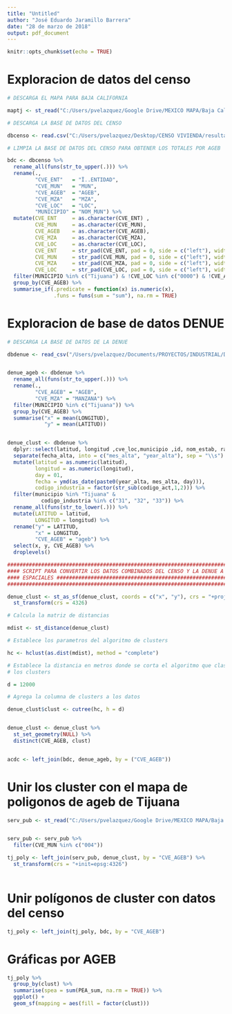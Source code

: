 ```yaml
---
title: "Untitled"
author: "José Eduardo Jaramillo Barrera"
date: "28 de marzo de 2018"
output: pdf_document
---
```


```r
knitr::opts_chunk$set(echo = TRUE)
```

# Exploracion de datos del censo


```r

# DESCARGA EL MAPA PARA BAJA CALIFORNIA

maptj <- st_read("C:/Users/pvelazquez/Google Drive/MEXICO MAPA/Baja California/conjunto de datos/02a.shp")

# DESCARGA LA BASE DE DATOS DEL CENSO

dbcenso <- read.csv("C:/Users/pvelazquez/Desktop/CENSO VIVIENDA/resultados_ageb_urbana_02_cpv2010/conjunto_de_datos/resultados_ageb_urbana_02_cpv2010.csv", na.strings = c("*"), stringsAsFactors = FALSE)

# LIMPIA LA BASE DE DATOS DEL CENSO PARA OBTENER LOS TOTALES POR AGEB

bdc <- dbcenso %>%
  rename_all(funs(str_to_upper(.))) %>%
  rename(., 
         "CVE_ENT"   = "Ï..ENTIDAD",
         "CVE_MUN"   = "MUN",
         "CVE_AGEB"  = "AGEB",
         "CVE_MZA"   = "MZA",
         "CVE_LOC"   = "LOC",
         "MUNICIPIO" = "NOM_MUN") %>%
  mutate(CVE_ENT     = as.character(CVE_ENT) ,
         CVE_MUN     = as.character(CVE_MUN),
         CVE_AGEB    = as.character(CVE_AGEB),
         CVE_MZA     = as.character(CVE_MZA),
         CVE_LOC     = as.character(CVE_LOC),
         CVE_ENT     = str_pad(CVE_ENT, pad = 0, side = c("left"), width = 2),
         CVE_MUN     = str_pad(CVE_MUN, pad = 0, side = c("left"), width = 3),
         CVE_MZA     = str_pad(CVE_MZA, pad = 0, side = c("left"), width = 3),
         CVE_LOC     = str_pad(CVE_LOC, pad = 0, side = c("left"), width = 4)) %>%
  filter(MUNICIPIO %in% c("Tijuana") & !CVE_LOC %in% c("0000") & !CVE_AGEB %in% c("0000") & !CVE_MZA %in% c("000")) %>%
  group_by(CVE_AGEB) %>%
  summarise_if(.predicate = function(x) is.numeric(x),
               .funs = funs(sum = "sum"), na.rm = TRUE)

```

# Exploracion de base de datos DENUE


```r
# DESCARGA LA BASE DE DATOS DE LA DENUE

dbdenue <- read_csv("/Users/pvelazquez/Documents/PROYECTOS/INDUSTRIAL/DATOS/02_0317/denue_02_csv/conjunto_de_datos/denue_inegi_02_.csv")


denue_ageb <- dbdenue %>%
  rename_all(funs(str_to_upper(.))) %>%
  rename(.,
         "CVE_AGEB" = "AGEB",
         "CVE_MZA" = "MANZANA") %>%
  filter(MUNICIPIO %in% c("Tijuana")) %>%
  group_by(CVE_AGEB) %>%
  summarise("x" = mean(LONGITUD),
            "y" = mean(LATITUD))


denue_clust <- dbdenue %>%
  dplyr::select(latitud, longitud ,cve_loc,municipio ,id, nom_estab, raz_social, codigo_act, nombre_act, per_ocu, tipo_vial, tipo_asent, nomb_asent, tipoCenCom, nom_CenCom, localidad, ageb, manzana, fecha_alta)  %>%
  separate(fecha_alta, into = c("mes_alta", "year_alta"), sep = "\\s") %>%
  mutate(latitud = as.numeric(latitud),
         longitud = as.numeric(longitud),
         day = 01,
         fecha = ymd(as_date(paste0(year_alta, mes_alta, day))),
         codigo_industria = factor(str_sub(codigo_act,1,2))) %>%
  filter(municipio %in% "Tijuana" & 
           codigo_industria %in% c("31", "32", "33")) %>%
  rename_all(funs(str_to_lower(.))) %>%
  mutate(LATITUD = latitud,
         LONGITUD = longitud) %>%
  rename("y" = LATITUD,
         "x" = LONGITUD,
         "CVE_AGEB" = "ageb") %>%
  select(x, y, CVE_AGEB) %>%
  droplevels()

##########################################################################
#### SCRIPT PARA CONVERTIR LOS DATOS COMBINADOS DEL CENSO Y LA DENUE A ###
#### ESPACIALES ##########################################################
##########################################################################

denue_clust <- st_as_sf(denue_clust, coords = c("x", "y"), crs = "+proj=longlat +ellps=WGS84 +datum=WGS84") %>%
  st_transform(crs = 4326)

# Calcula la matriz de distancias

mdist <- st_distance(denue_clust)

# Establece los parametros del algoritmo de clusters

hc <- hclust(as.dist(mdist), method = "complete")

# Establece la distancia en metros donde se corta el algoritmo que clasifica
# los clusters

d = 12000

# Agrega la columna de clusters a los datos

denue_clust$clust <- cutree(hc, h = d)


denue_clust <- denue_clust %>%
  st_set_geometry(NULL) %>%
  distinct(CVE_AGEB, clust)


acdc <- left_join(bdc, denue_ageb, by = ("CVE_AGEB"))

```


# Unir los cluster con el mapa de poligonos de ageb de Tijuana


```r

serv_pub <- st_read("C:/Users/pvelazquez/Google Drive/MEXICO MAPA/Baja California/conjunto de datos/02a.shp")


serv_pub <- serv_pub %>%
  filter(CVE_MUN %in% c("004"))

tj_poly <- left_join(serv_pub, denue_clust, by = "CVE_AGEB") %>%
  st_transform(crs = "+init=epsg:4326")
  

```


# Unir polígonos de cluster con datos del censo

```r

tj_poly <- left_join(tj_poly, bdc, by = "CVE_AGEB")

```



# Gráficas por AGEB


```r

tj_poly %>%
  group_by(clust) %>%
  summarise(spea = sum(PEA_sum, na.rm = TRUE)) %>%
  ggplot() + 
  geom_sf(mapping = aes(fill = factor(clust)))


```

















